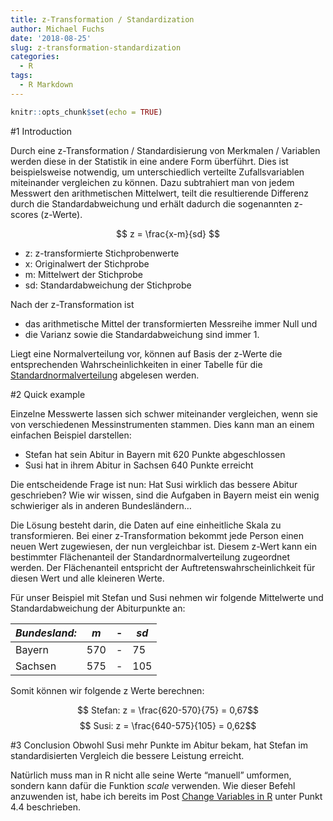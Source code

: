 ```yaml
---
title: z-Transformation / Standardization
author: Michael Fuchs
date: '2018-08-25'
slug: z-transformation-standardization
categories:
  - R
tags:
  - R Markdown
---
```


```r
knitr::opts_chunk$set(echo = TRUE)
```

#1 Introduction

Durch eine z-Transformation / Standardisierung von Merkmalen / Variablen werden diese in der Statistik in eine andere Form überführt. Dies ist beispielsweise notwendig, um unterschiedlich verteilte Zufallsvariablen miteinander vergleichen zu können. Dazu subtrahiert man von jedem Messwert den arithmetischen Mittelwert, teilt die resultierende Differenz durch die Standardabweichung und erhält dadurch die sogenannten z-scores (z-Werte).

$$  z = \frac{x-m}{sd}  $$

+ z:  z-transformierte Stichprobenwerte
+ x:  Originalwert der Stichprobe
+ m:  Mittelwert der Stichprobe
+ sd: Standardabweichung der Stichprobe


Nach der z-Transformation ist 

+ das arithmetische Mittel der transformierten Messreihe immer Null und
+ die Varianz sowie die Standardabweichung sind immer 1.

Liegt eine Normalverteilung vor, können auf Basis der z-Werte die entsprechenden Wahrscheinlichkeiten in einer Tabelle für die [Standardnormalverteilung](https://drive.google.com/file/d/1ArvgNzMQ_84QcWk1NW9EZ4NiOOeF1EGn/view?usp=drivesdk) abgelesen werden.


#2 Quick example 

Einzelne Messwerte lassen sich schwer miteinander vergleichen, wenn sie von verschiedenen Messinstrumenten stammen. Dies kann man an einem einfachen Beispiel darstellen:

+ Stefan hat sein Abitur in Bayern mit 620 Punkte abgeschlossen
+ Susi hat in ihrem Abitur in Sachsen 640 Punkte erreicht

Die entscheidende Frage ist nun: Hat Susi wirklich das bessere Abitur geschrieben? Wie wir wissen, sind die Aufgaben in Bayern meist ein wenig schwieriger als in anderen Bundesländern...

Die Lösung besteht darin, die Daten auf eine einheitliche Skala zu transformieren. Bei einer z-Transformation bekommt jede Person einen neuen Wert zugewiesen, der nun vergleichbar ist. Diesem z-Wert kann ein bestimmter Flächenanteil der Standardnormalverteilung zugeordnet werden. Der Flächenanteil entspricht der Auftretenswahrscheinlichkeit für diesen Wert und alle kleineren Werte. 

Für unser Beispiel mit Stefan und Susi nehmen wir folgende Mittelwerte und Standardabweichung der Abiturpunkte an:

 *Bundesland:* | *m* |-| *sd*
---|---|---|---
Bayern| 570  |-| 75
Sachsen| 575  |-| 105


Somit können wir folgende z Werte berechnen:

$$ Stefan: z = \frac{620-570}{75}  = 0,67$$
$$ Susi: z = \frac{640-575}{105}  = 0,62$$


#3 Conclusion
Obwohl Susi mehr Punkte im Abitur bekam, hat Stefan im standardisierten Vergleich die bessere Leistung erreicht.

Natürlich muss man in R nicht alle seine Werte "manuell" umformen, sondern kann dafür die Funktion *scale* verwenden. Wie dieser Befehl anzuwenden ist, habe ich bereits im Post [Change Variables in R](https://michael-fuchs.netlify.com/2018/08/24/edit-variables-in-r/) unter Punkt 4.4 beschrieben.
